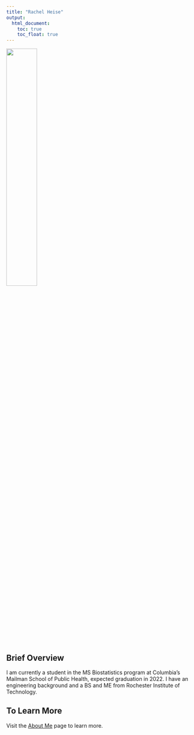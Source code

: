 ```yaml
---
title: "Rachel Heise"
output: 
  html_document:
    toc: true
    toc_float: true
---
```


![](images/headshot.jpg){width=40%}

## Brief Overview

I am currently a student in the MS Biostatistics program at Columbia's Mailman School of Public Health, expected graduation in 2022. I have an engineering background and a BS and ME from Rochester Institute of Technology.

## To Learn More

Visit the [About Me](about.html) page to learn more.

